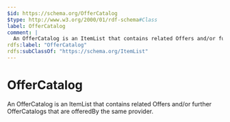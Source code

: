 ```yaml
---
$id: https://schema.org/OfferCatalog
$type: http://www.w3.org/2000/01/rdf-schema#Class
label: OfferCatalog
comment: |
  An OfferCatalog is an ItemList that contains related Offers and/or further OfferCatalogs that are offeredBy the same provider.
rdfs:label: "OfferCatalog"
rdfs:subClassOf: "https://schema.org/ItemList"
---
```


# OfferCatalog

An OfferCatalog is an ItemList that contains related Offers and/or further OfferCatalogs that are offeredBy the same provider.

